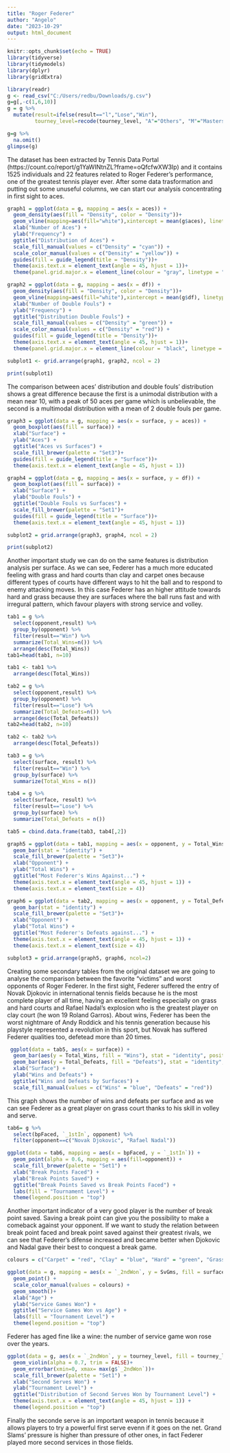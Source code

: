 ---
title: "Roger Federer"
author: "Angelo"
date: "2023-10-29"
output: html_document
---

```{r setup, include=FALSE}
knitr::opts_chunk$set(echo = TRUE)
library(tidyverse)
library(tidymodels)
library(dplyr)
library(gridExtra)
```

```{r}
library(readr)
g <- read_csv("C:/Users/redbu/Downloads/g.csv")
g=g[,-c(1,6,10)]
g = g %>%
  mutate(result=ifelse(result=="l","Lose","Win"),
         tourney_level=recode(tourney_level, "A"="Others", "M"="Masters", "G"="Grand Slams", "F"="Others"))
```

```{r}
g=g %>%
  na.omit()
glimpse(g)
```
The dataset has been extracted by Tennis Data Portal (https://count.co/report/g1YaWINtnZL?frame=oQfcfwXW3Ip) and it contains 1525 individuals and 22 features related to Roger Federer's performance, one of the greatest tennis player ever. After some data trasformation and putting out some unuseful columns, we can start our analysis concentrating in first sight to aces. 

```{r}
graph1 = ggplot(data = g, mapping = aes(x = aces)) +
  geom_density(aes(fill = "Density", color = "Density"))+
  geom_vline(mapping=aes(fill="white"),xintercept = mean(g$aces), linetype = "dashed")+
  xlab("Number of Aces") +
  ylab("Frequency") +
  ggtitle("Distribution of Aces") +
  scale_fill_manual(values = c("Density" = "cyan")) +
  scale_color_manual(values = c("Density" = "yellow")) +
  guides(fill = guide_legend(title = "Density"))+
  theme(axis.text.x = element_text(angle = 45, hjust = 1))+
  theme(panel.grid.major.x = element_line(colour = "gray", linetype = "dashed"))

graph2 = ggplot(data = g, mapping = aes(x = df)) +
  geom_density(aes(fill = "Density", color = "Density"))+
  geom_vline(mapping=aes(fill="white"),xintercept = mean(g$df), linetype = "dashed")+
  xlab("Number of Double Fouls") +
  ylab("Frequency") +
  ggtitle("Distribution Double Fouls") +
  scale_fill_manual(values = c("Density" = "green")) +
  scale_color_manual(values = c("Density" = "red")) +
  guides(fill = guide_legend(title = "Density"))+
  theme(axis.text.x = element_text(angle = 45, hjust = 1))+
  theme(panel.grid.major.x = element_line(colour = "black", linetype = "dashed"))

subplot1 <- grid.arrange(graph1, graph2, ncol = 2)

print(subplot1)
```

The comparison between aces' distribution and double fouls' distribution shows a great difference because the first is a unimodal distribution with a mean near 10, with a peak of 50 aces per game which is unbelievable, the second is a multimodal distribution with a mean of 2 double fouls per game.

```{r}
graph3 = ggplot(data = g, mapping = aes(x = surface, y = aces)) +
  geom_boxplot(aes(fill = surface)) +
  xlab("Surface") +
  ylab("Aces") +
  ggtitle("Aces vs Surfaces") +
  scale_fill_brewer(palette = "Set3")+
  guides(fill = guide_legend(title = "Surface"))+
  theme(axis.text.x = element_text(angle = 45, hjust = 1))

graph4 = ggplot(data = g, mapping = aes(x = surface, y = df)) +
  geom_boxplot(aes(fill = surface)) +
  xlab("Surface") +
  ylab("Double Fouls") +
  ggtitle("Double Fouls vs Surfaces") +
  scale_fill_brewer(palette = "Set1")+
  guides(fill = guide_legend(title = "Surface"))+
  theme(axis.text.x = element_text(angle = 45, hjust = 1))

subplot2 = grid.arrange(graph3, graph4, ncol = 2)

print(subplot2)
```

Another important study we can do on the same features is distribution analysis per surface. As we can see, Federer has a much more educated feeling with grass and hard courts than clay and carpet ones because different types of courts have different ways to hit the ball and to respond to enemy attacking moves. In this case Federer has an higher attitude towards hard and grass because they are surfaces where the ball runs fast and with irregural pattern, which favour players with strong service and volley.

```{r}
tab1 = g %>%
  select(opponent,result) %>%
  group_by(opponent) %>%
  filter(result=="Win") %>%
  summarize(Total_Wins=n()) %>%
  arrange(desc(Total_Wins))
tab1=head(tab1, n=10)

tab1 <- tab1 %>%
  arrange(desc(Total_Wins))

tab2 = g %>%
  select(opponent,result) %>%
  group_by(opponent) %>%
  filter(result=="Lose") %>%
  summarize(Total_Defeats=n()) %>%
  arrange(desc(Total_Defeats))
tab2=head(tab2, n=10)

tab2 <- tab2 %>%
  arrange(desc(Total_Defeats))

tab3 = g %>%
  select(surface, result) %>%
  filter(result=="Win") %>%
  group_by(surface) %>%
  summarize(Total_Wins = n())

tab4 = g %>%
  select(surface, result) %>%
  filter(result=="Lose") %>%
  group_by(surface) %>%
  summarize(Total_Defeats = n())

tab5 = cbind.data.frame(tab3, tab4[,2])

graph5 = ggplot(data = tab1, mapping = aes(x = opponent, y = Total_Wins, fill = opponent)) +
  geom_bar(stat = "identity") +
  scale_fill_brewer(palette = "Set3")+ 
  xlab("Opponent") +
  ylab("Total Wins") +
  ggtitle("Most Federer's Wins Against...") +
  theme(axis.text.x = element_text(angle = 45, hjust = 1)) +
  theme(axis.text.x = element_text(size = 4))

graph6 = ggplot(data = tab2, mapping = aes(x = opponent, y = Total_Defeats, fill = opponent)) +
  geom_bar(stat = "identity") +
  scale_fill_brewer(palette = "Set3")+ 
  xlab("Opponent") +
  ylab("Total Wins") +
  ggtitle("Most Federer's Defeats against...") +
  theme(axis.text.x = element_text(angle = 45, hjust = 1)) +
  theme(axis.text.x = element_text(size = 4))

subplot3 = grid.arrange(graph5, graph6, ncol=2)

```
Creating some secondary tables from the original dataset we are going to analyse the comparison between the favorite "victims" and worst opponents of Roger Federer. In the first sight, Federer suffered the entry of Novak Djokovic in international tennis fields because he is the most complete player of all time, having an excellent feeling especially on grass and hard courts and Rafael Nadal's explosion who is the greatest player on clay court (he won 19 Roland Garros). About wins, Federer has been the worst nightmare of Andy Roddick and his tennis generation because his playstyle represented a revolution in this sport, but Novak has suffered Federer qualities too, defetead more than 20 times.

```{r}
 ggplot(data = tab5, aes(x = surface)) +
  geom_bar(aes(y = Total_Wins, fill = "Wins"), stat = "identity", position = position_dodge(width = 0.8), width = 0.4) +
  geom_bar(aes(y = Total_Defeats, fill = "Defeats"), stat = "identity", position = position_dodge(width = 0.8), width = 0.4) +
  xlab("Surface") +
  ylab("Wins and Defeats") +
  ggtitle("Wins and Defeats by Surfaces") +
  scale_fill_manual(values = c("Wins" = "blue", "Defeats" = "red"))
```

This graph shows the number of wins and defeats per surface and as we can see Federer as a great player on grass court thanks to his skill in volley and serve.

```{r}
tab6= g %>%
  select(bpFaced, `_1stIn`, opponent) %>%
  filter(opponent==c("Novak Djokovic", "Rafael Nadal"))

ggplot(data = tab6, mapping = aes(x = bpFaced, y = `_1stIn`)) +
  geom_point(alpha = 0.6, mapping = aes(fill=opponent)) + 
  scale_fill_brewer(palette = "Set1") +
  xlab("Break Points Faced") +
  ylab("Break Points Saved") +
  ggtitle("Break Points Saved vs Break Points Faced") +
  labs(fill = "Tournament Level") +  
  theme(legend.position = "top")
```

Another important indicator of a very good player is the number of break point saved. Saving a break point can give you the possibility to make a comeback against your opponent. If we want to study the relation between break point faced and break point saved against their greatest rivals, we can see that Federer's difense increased and became better when Djokovic and Nadal gave their best to conquest a break game.

```{r}
colours = c("Carpet" = "red", "Clay" = "blue", "Hard" = "green", "Grass" = "purple")

ggplot(data = g, mapping = aes(x = `_2ndWon`, y = SvGms, fill = surface)) +
  geom_point() +
  scale_color_manual(values = colours) +
  geom_smooth()+
  xlab("Age") +
  ylab("Service Games Won") +
  ggtitle("Service Games Won vs Age") +
  labs(fill = "Tournament Level") +   
  theme(legend.position = "top")  

```

Federer has aged fine like a wine: the number of service game won rose over the years.

```{r}
ggplot(data = g, aes(x = `_2ndWon`, y = tourney_level, fill = tourney_level)) +
  geom_violin(alpha = 0.7, trim = FALSE)+
  geom_errorbar(xmin=0, xmax= max(g$`_2ndWon`))+
  scale_fill_brewer(palette = "Set1") +
  xlab("Second Serves Won") +
  ylab("Tournament Level") +
  ggtitle("Distribution of Second Serves Won by Tournament Level") +
  theme(axis.text.x = element_text(angle = 45, hjust = 1)) +
  theme(legend.position = "top")
```


Finally the seconde serve is an important weapon in tennis because it allows players to try a powerful first serve evenn if it goes on the net. Grand Slams' pressure is higher than pressure of other ones, in fact Federer played more second services in those fields.


